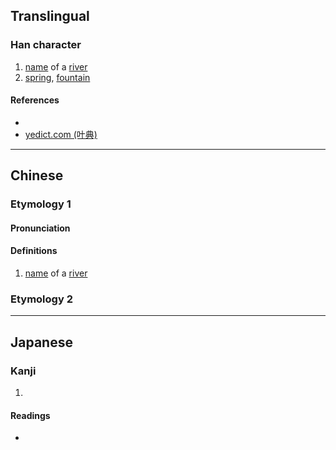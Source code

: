{{character info/new}}
==Translingual==

===Han character===
{{Han char|rn=85|rad=水|as=09|sn=12|four=|canj=EHAE|ids=⿰氵泉}}

# [[name]] of a [[river]]
# [[spring]], [[fountain]]

====References====
* {{Han ref|kx=0638.340|dkj=17892|dj=1045.190|hdz=31681.050|uh=6E76|ud=28278}}
* [http://yedict.com/htm/6E/6E76.htm yedict.com (叶典)]

----

==Chinese==
{{zh-forms}}

===Etymology 1===

====Pronunciation====
{{zh-pron
|m=quán
|c=cyun4
|mc=
|oc=
|ma=
|cat=pn
}}

====Definitions====
{{zh-hanzi}}

# [[name]] of a [[river]]

===Etymology 2===
{{zh-see|泉|v}}

----

==Japanese==

===Kanji===
{{ja-kanji|grade=|rs=水09}}

# {{defn|lang=ja|sort=水09}}

====Readings====
* {{ja-readings|on=[[せん]] (sen)|kun=[[いずみ]] (izumi)}}